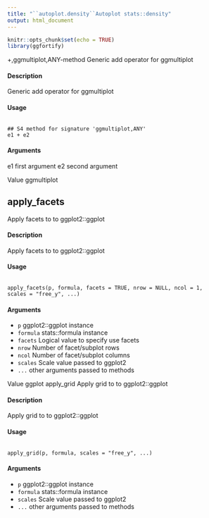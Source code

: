 ```yaml
---
title: "``autoplot.density``Autoplot stats::density"
output: html_document
---
```


```r
knitr::opts_chunk$set(echo = TRUE)
library(ggfortify)
```


+,ggmultiplot,ANY-method
Generic add operator for ggmultiplot

#### Description 
 
Generic add operator for ggmultiplot

#### Usage 

<pre><code>
## S4 method for signature 'ggmultiplot,ANY'
e1 + e2
</code></pre>

#### Arguments 
 
e1 first argument
e2 second argument

Value
ggmultiplot

## apply_facets
Apply facets to to ggplot2::ggplot

#### Description 
 
Apply facets to to ggplot2::ggplot

#### Usage 
<pre><code>
apply_facets(p, formula, facets = TRUE, nrow = NULL, ncol = 1,
scales = "free_y", ...)
</code></pre>

#### Arguments 
 
* ``p`` ggplot2::ggplot instance
* ``formula`` stats::formula instance
* ``facets`` Logical value to specify use facets
* ``nrow`` Number of facet/subplot rows
* ``ncol`` Number of facet/subplot columns
* ``scales`` Scale value passed to ggplot2
* ``...`` other arguments passed to methods

Value
ggplot
apply_grid
Apply grid to to ggplot2::ggplot

#### Description 
 
Apply grid to to ggplot2::ggplot

#### Usage 
<pre><code>
apply_grid(p, formula, scales = "free_y", ...)
</code></pre>

#### Arguments 
 
* ``p`` ggplot2::ggplot instance
* ``formula`` stats::formula instance
* ``scales`` Scale value passed to ggplot2
* ``...`` other arguments passed to methods



